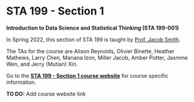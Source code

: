 # STA 199 - Section 1 {#sta199-1 .unnumbered}

**Introduction to Data Science and Statistical Thinking (STA 199-001)**

In Spring 2022, this section of STA 199 is taught by [Prof. Jacob Smith](https://scholars.duke.edu/person/jacob.f.smith).

The TAs for the course are Alison Reynolds, Olivier Binette, Heather Mathews, Larry Chen, Mariana Izon, Miller Jacob, Amber Potter, Jasmine Wen, and Jerry (Mutian) Xin.

Go to the [**STA 199 - Section 1 course website**]() for course specific information.

**TO DO:** Add course website link

